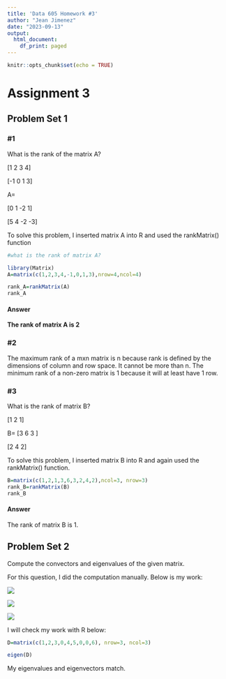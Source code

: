 ---
title: 'Data 605 Homework #3'
author: "Jean Jimenez"
date: "2023-09-13"
output:
  html_document:
    df_print: paged
---

```{r setup, include=FALSE}
knitr::opts_chunk$set(echo = TRUE)
```

# Assignment 3

## Problem Set 1

### #1

What is the rank of the matrix A?

[1 2 3 4]

[-1 0 1 3]

A=

[0 1 -2 1]

[5 4 -2 -3]

To solve this problem, I inserted matrix A into R and used the rankMatrix() function

```{r}
#what is the rank of matrix A?

library(Matrix)
A=matrix(c(1,2,3,4,-1,0,1,3),nrow=4,ncol=4)

rank_A=rankMatrix(A)
rank_A
```

#### Answer

**The rank of matrix A is 2**

### #2

The maximum rank of a mxn matrix is n because rank is defined by the dimensions of column and row space. It cannot be more than n. The minimum rank of a non-zero matrix is 1 because it will at least have 1 row.

### #3

What is the rank of matrix B?

[1 2 1]

B= [3 6 3 ]

[2 4 2]

To solve this problem, I inserted matrix B into R and again used the rankMatrix() function.

```{r}
B=matrix(c(1,2,1,3,6,3,2,4,2),ncol=3, nrow=3)
rank_B=rankMatrix(B)
rank_B
```

#### Answer

The rank of matrix B is 1.

## Problem Set 2

Compute the convectors and eigenvalues of the given matrix.

For this question, I did the computation manually. Below is my work:

![](hw3%20problem%20set%202%20(1).jpg)

![](hw3%20problem%20set%202%20(2).jpg)

![](hw3%20problem%20set%202%20(3).jpg)

I will check my work with R below:

```{r}

D=matrix(c(1,2,3,0,4,5,0,0,6), nrow=3, ncol=3)

eigen(D)
```

My eigenvalues and eigenvectors match.

